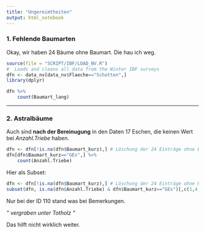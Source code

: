 ```yaml
---
title: "Ungereimtheiten"
output: html_notebook
---
```


### 1. Fehlende Baumarten

Okay, wir haben 24 Bäume ohne Baumart. Die hau ich weg.

```r
source(file = "SCRIPT/IBF/LOAD_NV.R") 
#  Loads and cleans all data from the Winter IBF surveys
dfn <- data_nv[data_nv$Flaeche=="Schotten",]
library(dplyr)

dfn %>% 
	count(Baumart_lang)
```

------------------------------------------------------------------------

### 2. Astralbäume

Auch sind **nach der Bereinugung** in den Daten 17 Eschen, die keinen Wert bei *Anzahl.Triebe* haben.

```r
dfn <- dfn[!is.na(dfn$Baumart_kurz),] # Löschung der 24 Einträge ohne Baumart
dfn[dfn$Baumart_kurz=="GEs",] %>% 
	count(Anzahl.Triebe)
```

Hier als Subset:\

```r
dfn <- dfn[!is.na(dfn$Baumart_kurz),] # Löschung der 24 Einträge ohne Baumart
subset(dfn, is.na(dfn$Anzahl.Triebe) & dfn$Baumart_kurz=="GEs")[,c(1,4, 13, 15, 16, 17, 18)]

```

Nur bei der ID 110 stand was bei Bemerkungen.

*" vergraben unter Totholz "*

Das hilft nicht wirklich weiter.
